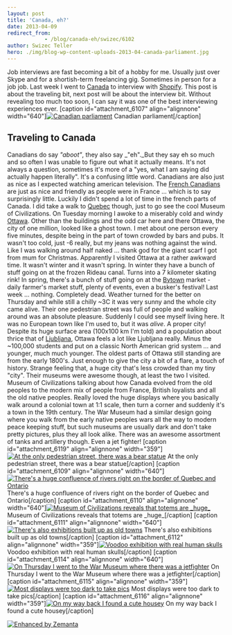 ```yaml
---
layout: post
title: 'Canada, eh?'
date: 2013-04-09
redirect_from: 
            - /blog/canada-eh/swizec/6102
author: Swizec Teller
hero: ./img/blog-wp-content-uploads-2013-04-canada-parliament.jpg
---
```

Job interviews are fast becoming a bit of a hobby for me. Usually just over Skype and for a shortish-term freelancing gig. Sometimes in person for a job job. Last week I went to [Canada](<http://maps.google.com/maps?ll=45.4,-75.6666666667&spn=10.0,10.0&q=45.4,-75.6666666667 (Canada)&t=h> "Canada") to interview with [Shopify](http://shopify.com "Shopify"). This post is about the traveling bit, next post will be about the interview bit. Without revealing too much too soon, I can say it was one of the best interviewing experiences ever. \[caption id="attachment_6107" align="alignnone" width="640"][![Canadian parliament](http://swizec.com/blog/wp-content/uploads/2013/04/canada-parliament.jpg "Canadian parliament")](./img/blog-wp-content-uploads-2013-04-canada-parliament.jpg) Canadian parliament\[/caption]

## Traveling to Canada

Canadians do say _"aboot"_, they also say _"eh"._But they say eh so much and so often I was unable to figure out what it actually means. It's not always a question, sometimes it's more of a "yes, what I am saying did actually happen literally". It's a confusing little word. Canadians are also just as nice as I expected watching american television. The [French Canadians](http://en.wikipedia.org/wiki/French_Canadian "French Canadian") are just as nice and friendly as people were in France ... which is to say surprisingly little. Luckily I didn't spend a lot of time in the french parts of Canada. I did take a walk to [Quebec](<http://maps.google.com/maps?ll=46.8161111111,-71.2241666667&spn=0.1,0.1&q=46.8161111111,-71.2241666667 (Quebec)&t=h> "Quebec") though, just to go see the cool Museum of Civilizations. On Tuesday morning I awoke to a miserably cold and windy [Ottawa](<http://maps.google.com/maps?ll=45.4208333333,-75.69&spn=0.1,0.1&q=45.4208333333,-75.69 (Ottawa)&t=h> "Ottawa"). Other than the buildings and the odd car here and there Ottawa, the city of one million, looked like a ghost town. I met about one person every five minutes, despite being in the part of town crowded by bars and pubs. It wasn't too cold, just -6 really, but my jeans was nothing against the wind. Like I was walking around half naked ... thank god for the giant scarf I got from mum for Christmas. Apparently I visited Ottawa at a rather awkward time. It wasn't winter and it wasn't spring. In winter they have a bunch of stuff going on at the frozen Rideau canal. Turns into a 7 kilometer skating rink! In spring, there's a bunch of stuff going on at the [Bytown](<http://maps.google.com/maps?ll=45.42451,-75.694817&spn=1.0,1.0&q=45.42451,-75.694817 (Bytown)&t=h> "Bytown") market - daily farmer's market stuff, plenty of events, even a busker's festival! Last week ... nothing. Completely dead. Weather turned for the better on Thursday and while still a chilly ~3C it was very sunny and the whole city came alive. Their one pedestrian street was full of people and walking around was an absolute pleasure. Suddenly I could see myself living here. It was no European town like I'm used to, but it was _alive_. A proper city! Despite its huge surface area (100x100 km I'm told) and a population about thrice that of [Ljubljana](<http://maps.google.com/maps?ll=46.0555555556,14.5083333333&spn=0.1,0.1&q=46.0555555556,14.5083333333 (Ljubljana)&t=h> "Ljubljana"), Ottawa feels a lot like Ljubljana really. Minus the ~100,000 students and put on a classic North American grid system ... and younger, much much younger. The oldest parts of Ottawa still standing are from the early 1800's. Just enough to give the city a bit of a flare, a touch of history. Strange feeling that, a huge city that's less crowded than my tiny "city". Their museums were awesome though, at least the two I visited. Museum of Civilizations talking about how Canada evolved from the old peoples to the modern mix of people from France, British loyalists and all the old native peoples. Really loved the huge displays where you basically walk around a colonial town at 1:1 scale, then turn a corner and suddenly it's a town in the 19th century. The War Museum had a similar design going where you walk from the early native peoples wars all the way to modern peace keeping stuff, but such museums are usually dark and don't take pretty pictures, plus they all look alike. There was an awesome assortment of tanks and artillery though. Even a jet fighter! \[caption id="attachment_6119" align="alignnone" width="359"][![At the only pedestrian street, there was a bear statue](http://swizec.com/blog/wp-content/uploads/2013/04/bear-statue.jpg "At the only pedestrian street, there was a bear statue")](./img/blog-wp-content-uploads-2013-04-bear-statue.jpg) At the only pedestrian street, there was a bear statue\[/caption] \[caption id="attachment_6109" align="alignnone" width="640"][![There's a huge confluence of rivers right on the border of Quebec and Ontario](http://swizec.com/blog/wp-content/uploads/2013/04/confluence-of-rivers.jpg "There's a huge confluence of rivers right on the border of Quebec and Ontario")](./img/blog-wp-content-uploads-2013-04-confluence-of-rivers.jpg) There's a huge confluence of rivers right on the border of Quebec and Ontario\[/caption] \[caption id="attachment_6110" align="alignnone" width="640"][![Museum of Civilizations reveals that totems are \_huge_](http://swizec.com/blog/wp-content/uploads/2013/04/totems.jpg "Museum of Civilizations reveals that totems are _huge_")](./img/blog-wp-content-uploads-2013-04-totems.jpg) Museum of Civilizations reveals that totems are \_huge\_\[/caption] \[caption id="attachment_6111" align="alignnone" width="640"][![There's also exhibitions built up as old towns](http://swizec.com/blog/wp-content/uploads/2013/04/museum-of-civilizations.jpg "There's also exhibitions built up as old towns")](./img/blog-wp-content-uploads-2013-04-museum-of-civilizations.jpg) There's also exhibitions built up as old towns\[/caption] \[caption id="attachment_6112" align="alignnone" width="359"][![Voodoo exhibition with real human skulls](http://swizec.com/blog/wp-content/uploads/2013/04/voodoo.jpg "Voodoo exhibition with real human skulls")](./img/blog-wp-content-uploads-2013-04-voodoo.jpg) Voodoo exhibition with real human skulls\[/caption] \[caption id="attachment_6114" align="alignnone" width="640"][![On Thursday I went to the War Museum where there was a jetfighter](http://swizec.com/blog/wp-content/uploads/2013/04/jetfighter.jpg "On Thursday I went to the War Museum where there was a jetfighter")](./img/blog-wp-content-uploads-2013-04-jetfighter.jpg) On Thursday I went to the War Museum where there was a jetfighter\[/caption] \[caption id="attachment_6115" align="alignnone" width="359"][![Most displays were too dark to take pics](http://swizec.com/blog/wp-content/uploads/2013/04/victory-bonds.jpg "Most displays were too dark to take pics")](./img/blog-wp-content-uploads-2013-04-victory-bonds.jpg) Most displays were too dark to take pics\[/caption] \[caption id="attachment_6116" align="alignnone" width="359"][![On my way back I found a cute housey](http://swizec.com/blog/wp-content/uploads/2013/04/housey1.jpg "On my way back I found a cute housey")](./img/blog-wp-content-uploads-2013-04-housey1.jpg) On my way back I found a cute housey\[/caption]

[![Enhanced by Zemanta](http://img.zemanta.com/zemified_e.png?x-id=1b5ae7ff-277d-4a1b-bf54-be09bfdf7dd8)](http://www.zemanta.com/?px "Enhanced by Zemanta")